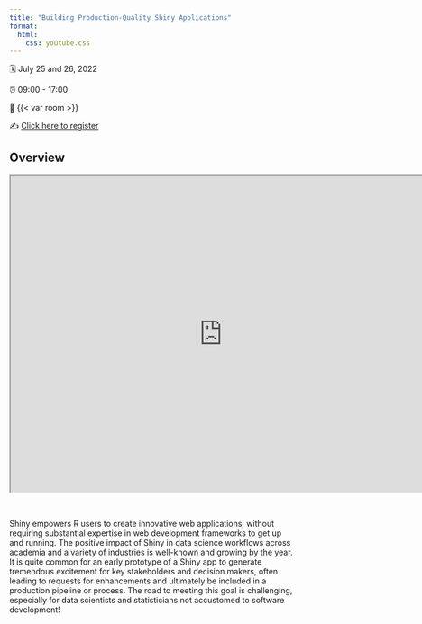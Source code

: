 ```yaml
---
title: "Building Production-Quality Shiny Applications"
format:
  html:
    css: youtube.css
---
```



🗓️ July 25 and 26, 2022

⏰ 09:00 - 17:00

🏨 {{< var room >}}

✍️ [Click here to register](https://www.rstudio.com/conference/2022/workshops/shiny-prod-apps/)

## Overview 

```{=html}
<div class="embed-youtube">
    <iframe src="https://www.youtube.com/embed/5T2sn8tolNo" width="750" height="563"></iframe>
</div>
```

<br />


Shiny empowers R users to create innovative web applications, without requiring substantial expertise in web development frameworks to get up and running. The positive impact of Shiny in data science workflows across academia and a variety of industries is well-known and growing by the year. It is quite common for an early prototype of a Shiny app to generate tremendous excitement for key stakeholders and decision makers, often leading to requests for enhancements and ultimately be included in a production pipeline or process. The road to meeting this goal is challenging, especially for data scientists and statisticians not accustomed to software development!